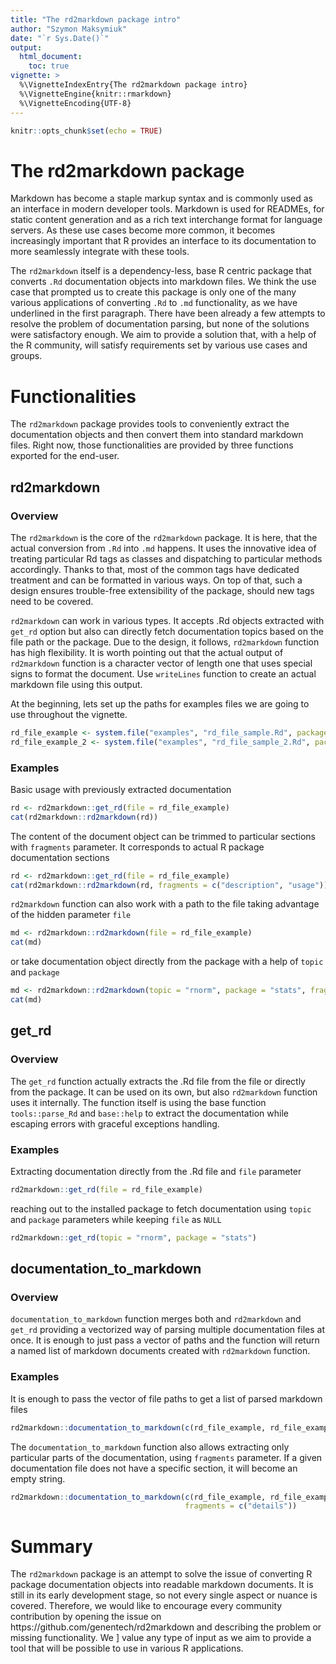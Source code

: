```yaml
---
title: "The rd2markdown package intro"
author: "Szymon Maksymiuk"
date: "`r Sys.Date()`"
output: 
  html_document:
    toc: true
vignette: >
  %\VignetteIndexEntry{The rd2markdown package intro}
  %\VignetteEngine{knitr::rmarkdown}
  %\VignetteEncoding{UTF-8}
---
```


```r
knitr::opts_chunk$set(echo = TRUE)
```

# The rd2markdown package

Markdown has become a staple markup syntax and is commonly used as an interface in modern developer tools. Markdown is used for READMEs, for static content generation and as a rich text interchange format for language servers. As these use cases become more common, it becomes increasingly important that R provides an interface to its documentation to more seamlessly integrate with these tools.

The `rd2markdown` itself is a dependency-less, base R centric package that converts `.Rd` documentation objects into markdown files. We think the use case that prompted us to create this package is only one of the many various applications of converting `.Rd` to `.md` functionality, as we have underlined in the first paragraph. There have been already a few attempts to resolve the problem of documentation parsing, but none of the solutions were satisfactory enough. We aim to provide a solution that, with a help of the R community, will satisfy requirements set by various use cases and groups.



# Functionalities

The `rd2markdown` package provides tools to conveniently extract the documentation objects and then convert them into standard markdown files. Right now, those functionalities are provided by three functions exported for the end-user. 

## rd2markdown

### Overview

The `rd2markdown` is the core of the `rd2markdown` package. It is here, that the actual conversion from `.Rd` into `.md` happens. It uses the innovative idea of treating particular Rd tags as classes and dispatching to particular methods accordingly. Thanks to that, most of the common tags have dedicated treatment and can be formatted in various ways. On top of that, such a design ensures trouble-free extensibility of the package, should new tags need to be covered. 

`rd2markdown` can work in various types. It accepts .Rd objects extracted with `get_rd` option but also can directly fetch documentation topics based on the file path or the package. Due to the design, it follows, `rd2markdown` function has high flexibility. It is worth pointing out that the actual output of `rd2markdown` function is a character vector of length one that uses special signs to format the document. Use `writeLines` function to create an actual markdown file using this output.

At the beginning, lets set up the paths for examples files we are going to use throughout the vignette.

```r
rd_file_example <- system.file("examples", "rd_file_sample.Rd", package = "rd2markdown")
rd_file_example_2 <- system.file("examples", "rd_file_sample_2.Rd", package = "rd2markdown")
```

### Examples

Basic usage with previously extracted documentation

```r
rd <- rd2markdown::get_rd(file = rd_file_example)
cat(rd2markdown::rd2markdown(rd))
```

The content of the document object can be trimmed to particular sections with `fragments` parameter. It corresponds to actual R package documentation sections

```r
rd <- rd2markdown::get_rd(file = rd_file_example)
cat(rd2markdown::rd2markdown(rd, fragments = c("description", "usage")))
```

`rd2markdown` function can also work with a path to the file taking advantage of the hidden parameter `file`

```r
md <- rd2markdown::rd2markdown(file = rd_file_example)
cat(md)
```

or take documentation object directly from the package with a help of `topic` and `package`

```r
md <- rd2markdown::rd2markdown(topic = "rnorm", package = "stats", fragments = c("description", "usage"))
cat(md)
```

## get_rd

### Overview

The `get_rd` function actually extracts the .Rd file from the file or directly from the package. It can be used on its own, but also `rd2markdown` function uses it internally. The function itself is using the base function `tools::parse_Rd` and `base::help` to extract the documentation while escaping errors with graceful exceptions handling. 

### Examples

Extracting documentation directly from the .Rd file and `file` parameter

```r
rd2markdown::get_rd(file = rd_file_example)
```

reaching out to the installed package to fetch documentation using `topic` and `package` parameters while keeping `file` as `NULL`

```r
rd2markdown::get_rd(topic = "rnorm", package = "stats")
```

## documentation_to_markdown

### Overview

`documentation_to_markdown` function merges both and `rd2markdown` and `get_rd` providing a vectorized way of parsing multiple documentation files at once. It is enough to just pass a vector of paths and the function will return a named list of markdown documents created with `rd2markdown` function.

### Examples

It is enough to pass the vector of file paths to get a list of parsed markdown files

```r
rd2markdown::documentation_to_markdown(c(rd_file_example, rd_file_example_2))
```

The `documentation_to_markdown` function also allows extracting only particular parts of the documentation, using `fragments` parameter. If a given documentation file does not have a specific section, it will become an empty string.

```r
rd2markdown::documentation_to_markdown(c(rd_file_example, rd_file_example_2),
                                       fragments = c("details"))
```

# Summary

The `rd2markdown` package is an attempt to solve the issue of converting R package documentation objects into readable markdown documents. It is still in its early development stage, so not every single aspect or nuance is covered. Therefore, we would like to encourage every community contribution by opening the issue on https://github.com/genentech/rd2markdown and describing the problem or missing functionality. We ] value any type of input as we aim to provide a tool that will be possible to use in various R applications.

